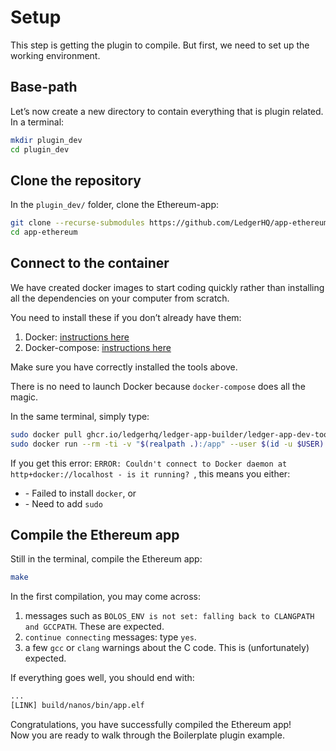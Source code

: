 
# Setup

This step is getting the plugin to compile. But first, we need to set up the working environment.

## Base-path

Let’s now create a new directory to contain everything that is plugin related.  
In a terminal:

```sh copy
mkdir plugin_dev
cd plugin_dev
```
## Clone the repository

In the `plugin_dev/` folder, clone the Ethereum-app:

```sh
git clone --recurse-submodules https://github.com/LedgerHQ/app-ethereum
cd app-ethereum
```

## Connect to the container

We have created docker images to start coding quickly rather than installing all the dependencies on your computer from scratch.

You need to install these if you don’t already have them:

1. Docker: [instructions here](https://docs.docker.com/get-docker/)
2. Docker-compose: [instructions here](https://docs.docker.com/compose/install/)


<Callout type="warning" emoji="⚠️">
  Make sure you have correctly installed the tools above.
</Callout>

There is no need to launch Docker because `docker-compose` does all the magic. 

In the same terminal, simply type:

```sh copy
sudo docker pull ghcr.io/ledgerhq/ledger-app-builder/ledger-app-dev-tools:latest
sudo docker run --rm -ti -v "$(realpath .):/app" --user $(id -u $USER):$(id -g $USER) ghcr.io/ledgerhq/ledger-app-builder/ledger-app-dev-tools:latest
```

<Callout>
 	If you get this error: <code>ERROR: Couldn't connect to Docker daemon at http+docker://localhost - is it running? </code>, this means you either:
 	<ul>
 		<li>- Failed to install <code>docker</code>, or</li>
 		<li>- Need to add <code>sudo</code></li>
 	</ul>
</Callout>


## Compile the Ethereum app

Still in the terminal, compile the Ethereum app:

```sh copy
make
```

In the first compilation, you may come across:

1. messages such as `BOLOS_ENV is not set: falling back to CLANGPATH and GCCPATH`. These are expected.
2. `continue connecting` messages: type `yes`.
3. a few `gcc` or `clang` warnings about the C code. This is (unfortunately) expected.

If everything goes well, you should end with:

```sh
...
[LINK] build/nanos/bin/app.elf
```

Congratulations, you have successfully compiled the Ethereum app!  
Now you are ready to walk through the Boilerplate plugin example.
